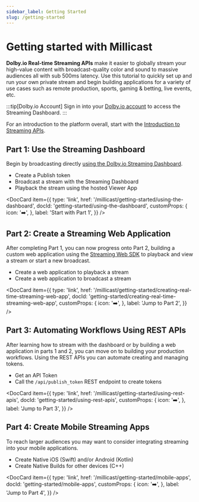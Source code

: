 ```yaml
---
sidebar_label: Getting Started
slug: /getting-started
---
```



# Getting started with Millicast

**Dolby.io Real-time Streaming APIs** make it easier to globally stream your high-value content with broadcast-quality color and sound to massive audiences all with sub 500ms latency. Use this tutorial to quickly set up and run your own private stream and begin building applications for a variety of use cases such as remote production, sports, gaming & betting, live events, etc.

:::tip[Dolby.io Account]
Sign in into your [Dolby.io account](https://streaming.dolby.io) to access the Streaming Dashboard.
:::

For an introduction to the platform overall, start with the [Introduction to Streaming APIs](/millicast/introduction-to-streaming-apis.mdx).

## Part 1: Use the Streaming Dashboard

Begin by broadcasting directly [using the Dolby.io Streaming Dashboard](/millicast/getting-started/using-the-dashboard.mdx).

- Create a Publish token
- Broadcast a stream with the Streaming Dashboard
- Playback the stream using the hosted Viewer App

<DocCard
  item={{
    type: 'link',
    href: '/millicast/getting-started/using-the-dashboard',
    docId: 'getting-started/using-the-dashboard',
    customProps: {
      icon: '➡️',
    },
    label: 'Start with Part 1',
  }}
/>

## Part 2: Create a Streaming Web Application

After completing Part 1, you can now progress onto Part 2, building a custom web application using the [Streaming Web SDK](/millicast/client-sdks/web/sdk/index.mdx) to playback and view a stream or start a new broadcast.

- Create a web application to playback a stream
- Create a web application to broadcast a stream

<DocCard
  item={{
    type: 'link',
    href: '/millicast/getting-started/creating-real-time-streaming-web-app',
    docId: 'getting-started/creating-real-time-streaming-web-app',
    customProps: {
      icon: '➡️',
    },
    label: 'Jump to Part 2',
  }}
/>

## Part 3: Automating Workflows Using REST APIs

After learning how to stream with the dashboard or by building a web application in parts 1 and 2, you can move on to building your production workflows. Using the REST APIs you can automate creating and managing tokens.

- Get an API Token
- Call the `/api/publish_token` REST endpoint to create tokens

<DocCard
  item={{
    type: 'link',
    href: '/millicast/getting-started/using-rest-apis',
    docId: 'getting-started/using-rest-apis',
    customProps: {
      icon: '➡️',
    },
    label: 'Jump to Part 3',
  }}
/>

## Part 4: Create Mobile Streaming Apps

To reach larger audiences you may want to consider integrating streaming into your mobile applications.

- Create Native iOS (Swift) and/or Android (Kotlin)
- Create Native Builds for other devices (C++)

<DocCard
  item={{
    type: 'link',
    href: '/millicast/getting-started/mobile-apps',
    docId: 'getting-started/mobile-apps',
    customProps: {
      icon: '➡️',
    },
    label: 'Jump to Part 4',
  }}
/>
